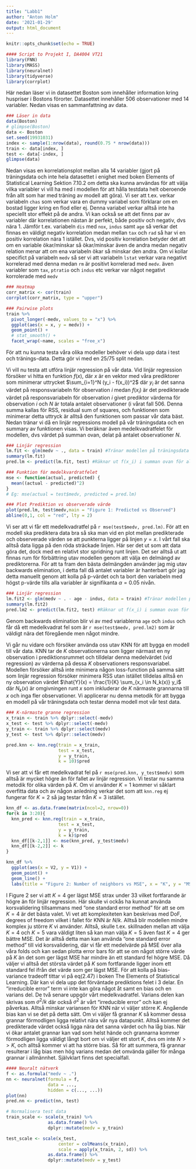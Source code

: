 ---
title: "Labb1"
author: "Anton Holm"
date: '2021-01-29'
output: html_document
---

```{r setup, include=FALSE}
knitr::opts_chunk$set(echo = TRUE)
```

```{r}
#### Script to Projekt I, DA4004 VT21
library(FNN)
library(MASS)
library(neuralnet)
library(tidyverse)
library(corrplot)
```

Här nedan läser vi in datasettet Boston som innehåller information kring huspriser i Bostons förorter. Datasettet innehåller 506 observationer med 14 variabler. Nedan visas en sammanfattning av data.
```{r}
### Läser in data
data(Boston)
# glimpse(Boston)
data <- Boston
set.seed(19931031)
index <- sample(1:nrow(data), round(0.75 * nrow(data)))
train <- data[index, ]
test <- data[-index, ]
glimpse(data)
```

Nedan visas en korrelationsplot mellan alla 14 variabler (gjort på träningsdata och inte hela datasettet i enighet med boken Elements of Statistical Learning Sektion 7.10.2 om detta ska kunna användas för att välja vilka variabler vi vill ha med i modellen för att hålla testdata helt oberoende från allt som har med träning av modell att göra). Vi ser att t.ex. verkar variabeln `chas` som verkar vara en dummy variabel som förklarar om en bostad ligger kring en flod eller ej. Denna variabel verkar alltså inte ha speciellt stor effekt på de andra. Vi kan också se att det finns par av variabler där korrelationen nästan är perfekt, både positiv och negativ, dvs nära 1. Jämför t.ex. variabeln `dis` med `nox`, `indus` samt `age` så verkar det finnas en väldigt negativ korrelation medan mellan `tax` och `rad` så har vi en positiv korrelation nära 1 istället. Dvs, vid positiv korrelation betyder det att om en variable ökar/minskar så ökar/minskar även de andra medan negativ relation menar att om ena variabeln ökar så minskar den andra. Om vi kollar specifict på variabeln `medv` så ser vi att variabeln `lstat` verkar vara negativt korrelerad med denna medan `rm` är positivt korrelerad med `medv`. även variabler som `tax`, `ptratio` och `indus` etc verkar var något negativt korrolerade med `medv`

```{r}
### Heatmap
corr_matrix <- cor(train)
corrplot(corr_matrix, type = "upper")

### Pairwise plots
train %>%
  pivot_longer(-medv, values_to = "x") %>%
  ggplot(aes(x = x, y = medv)) +
  geom_point() +
  # stat_smooth() +
  facet_wrap(~name, scales = "free_x")
```

För att nu kunna testa våra olika modeller behöver vi dela upp data i test och tränings-data. Detta gör vi med en 25/75 split nedan. 


Vi vill nu testa att utföra linjär regression på vår data. Vid linjär regression försöker vi hitta en funktion $f(x)$, där $x$ är en vektor med våra prediktorer som minimerar uttrycket $\sum_{i=1}^N (y_i - f(x_i))^2$ där $y_i$ är det sanna värdet på responsvariabeln för observation $i$ medan $f(x_i)$ är det predikterade värdet på responsvariabeln för observation $i$ givet prediktor värderna för observation $i$ och $N$ är totala antalet observationer (i vårat fall 506. Denna summa kallas för RSS, residual sum of squares, och funktionen som minimerar detta uttryck är alltså den funktionen som passar vår data bäst. Nedan tränar vi då en linjär regressions modell på vår träningsdata och en summary av funktionen visas. Vi beräknar även medelkvadratfelet för modellen, dvs värdet på summan ovan, delat på antalet observationer $N$.
```{r}
### Linjär regression
lm.fit <- glm(medv ~ ., data = train) #Tränar modellen på träningsdata
summary(lm.fit)
pred.lm <- predict(lm.fit, test) #Räknar ut f(x_i) i summan ovan för alla observationer i

### Funktion för medelkvardratfelet
mse <- function(actual, predicted) {
  mean((actual - predicted)^2)
}
# Eg: mse(actual = test$medv, predicted = pred.lm)

### Plot Prediktion vs observerade värde
plot(pred.lm, test$medv,main = "Figure 1: Predicted vs Observed")
abline(0,1, col = "red", lty = 2)
```

Vi ser att vi får ett medelkvadratfel på `r mse(test$medv, pred.lm)`. För att en modell ska prediktera data bra så ska man vid en plot mellan predikterade och observerade värden se att punkterna ligger på linjen $y=x$. I vårt fall ska alltså data ligga på den röda sträckade linjen. Här ser det ut som att data göra det, dock med en relativt stor spridning runt linjen. Det ser alltså ut att finnas rum för förbättring utav modellen genom att välja en delmängd av prediktorerna. För att ta fram den bästa delmängden använder jag mig utav backwards elimination, i detta fall då antalet variabler är hanterbart gör jag detta manuellt genom att kolla på p-värdet och ta bort den variabeln med högst p-värde tills alla variabler är signifikanta $\alpha = 0.05$ nivån.

```{r}
### Linjär regression
lm.fit2 <- glm(medv ~ . - age - indus, data = train) #Tränar modellen på träningsdata
summary(lm.fit2)
pred.lm2 <- predict(lm.fit2, test) #Räknar ut f(x_i) i summan ovan för alla observationer i
```

Genom backwards elimination blir vi av med variablerna `age` och `indus` och får då ett medelkvadrat fel som är `r mse(test$medv, pred.lm2)` som är väldigt nära det föregående men något mindre.

Vi går nu vidare och försöker använda oss utav KNN för att bygga en modell till vår data. KNN tar de $K$ observationerna som ligger närmast en ny observation i prediktionsrummet och tilldelar denna medelvärdet (vid regression) av värderna på dessa $K$ observationers responsvariabel. Modellen försöker alltså inte minimera någon loss-function på samma sätt som linjär regression försöker minimera RSS utan istället tilldelas alltså en ny observation värdet $\hat{Y}(x) = \frac{1}{K} \sum_{x_i \in N_k(x)} y_i$ där $N_k(x)$ är omgivningen runt $x$ som inkluderar de $K$ närmaste grannarna till $x$ och inga fler observationer. Vi applicerar nu denna metodik för att bygga en modell på vår träningsdata och testar denna modell mot vår test data.
```{r}
### K-närmaste granne regression
x_train <- train %>% dplyr::select(-medv)
x_test <- test %>% dplyr::select(-medv)
y_train <- train %>% dplyr::select(medv)
y_test <- test %>% dplyr::select(medv)

pred.knn <- knn.reg(train = x_train,
                    test = x_test,
                    y = y_train,
                    k = 10)$pred
```

Vi ser att vi får ett medelkvadrat fel på `r mse(pred.knn, y_test$medv)` som alltså är mycket högre än för fallet av linjär regression. Vi testar nu samma metodik för olika värden på $K$. Om vi använder $K = 1$ kommer vi såklart overfitta data och av någon anledning verkar det som att `knn.reg` ej fungerar för $K = 2$ så jag testar från $K = 3$ istället.

```{r}
knn_df <- as.data.frame(matrix(ncol=2, nrow=0))
for(k in 3:20){
  knn_pred <- knn.reg(train = x_train,
                    test = x_test,
                    y = y_train,
                    k = k)$pred
  knn_df[[k-2,1]] <- mse(knn_pred, y_test$medv)
  knn_df[[k-2,2]] <- k
}

knn_df %>% 
  ggplot(aes(x = V2, y = V1)) +
  geom_point() +
  geom_line() +
  labs(title = "Figure 2: Number of neighbors vs MSE", x = "K", y = "MSE")
```

I Figure 2 ser vi att $K = 4$ ger lägst MSE strax under $33$ vilket fortfarande är högre än för linjär regression. Här skulle vi ockås ha kunnat använda korsvalidering tillsammans med "one standard error method" för att se om $K = 4$ är det bästa valet. Vi vet att komplexiteten kan beskrivas med DoF, degrees of freedom vilket i fallet för KNN är $N/k$. Alltså blir modellen mindre komplex ju större $K$ vi använder. Alltså, skulle t.ex. skillnaden mellan att välja $K = 4$ och $K = 5$ vara väldigt liten så kan man välja $K = 5$ även fast $K = 4$ ger bättre MSE. Det är alltså detta man kan använda "one standard error method" till vid korsvalidering, där vi får ett medelvärde på MSE över alla våra folds och kan sedan plotta error bars för att se om något större värde på $K$ än det som ger lägst MSE har mindre än ett standard fel högre MSE. Då väljer vi alltså det största värdet på $K$ som fortfarande ligger inom ett standard fel ifrån det värde som ger lägst MSE. För att kolla på bias-variance tradeoff tittar vi på eq(2.47) i boken The Elements of Statistical Learning. Där kan vi dela upp det förväntade prediktions felet i 3 delar. En "irreducible error" term vi inte kan göra något åt samt en bias och en varians del. De två senare uppgör vårt medelkvadratfel. Varians delen kan skrivas som $\sigma^2 / k$ där också $\sigma^2$ är vårt "irreducible error" och kan ej påverkas. Alltså minskar variansen för KNN när vi väljer större $K$. Angående bias kan vi se det på detta sätt. Om vi väljer få grannar $K$ så kommer dessa grannar förmodligen ligga relativt nära vår nya datapunkt. Alltså kommer det predikterade värdet också ligga nära det sanna värdet och ha låg bias. När vi ökar antalet grannar kan vad som helst hände och grannarna kommer förmodligen ligga väldigt långt bort om vi väljer ett stort $K$, dvs om inte $N >> K$, och alltså kommer vi att ha större bias. Så för att summera, få grannar resulterar i låg bias men hög varians medan det omvända gäller för många grannar i allmännhet. Självklart finns det specialfall.


```{r}
#### Neuralt nätverk
f <- as.formula("medv ~ .")
nn <- neuralnet(formula = f,
                data = ...,
                hidden = c(..., ...))
plot(nn)
pred.nn <- predict(nn, test)

# Normalisera test data
train_scale <- scale(x_train) %>%
                as.data.frame() %>%
                dplyr::mutate(medv = y_train)

test_scale <- scale(x_test,
                    center = colMeans(x_train),
                    scale = apply(x_train, 2, sd)) %>%
                as.data.frame() %>%
                dplyr::mutate(medv = y_test)
```